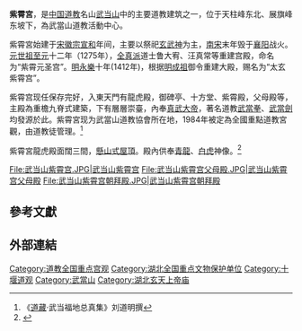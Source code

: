 {{expand|time=2012-07-01T07:59:35+00:00}}
{{文物保护单位
| 级别 = 全国
| 名称 = 紫霄宮
| 图片 = [[File:紫霄宮.JPG|220px]]<br><small>紫霄宮紫霄殿</small>
| 编号 = 2-25
| 分类 = 古建筑及历史纪念建筑物
| 时代 = [[明朝|明]]
| 所在 = [[湖北省|湖北省]][[丹江口市|丹江口市]]
| 登录 = 1982年
| Cat = 湖北全国重点文物保护单位
}}

'''紫霄宮'''，是[[中国|中国]][[道教|道教]]名山[[武当山|武当山]]中的主要道教建筑之一，位于天柱峰东北、展旗峰东坡下，為武當山道教活動中心。

紫霄宮始建于[[宋徽宗|宋徽宗]][[宣和_(北宋)|宣和]]年间，主要以祭祀[[玄天上帝|玄武神]]为主，[[南宋|南宋]]末年毁于[[襄阳|襄阳]]战火。[[元世祖|元世祖]][[至元_(忽必烈)|至元]]十二年（1275年），[[全真派|全真派]]道士鲁大宥、汪真常等重建宫殿，命名为“紫霄元圣宫”。[[明朝|明]][[永樂_(明成祖)|永樂]]十年(1412年)，根据[[明成祖|明成祖]]御令重建大殿，赐名为“太玄紫霄宫”。

紫霄宫现任保存完好，入東天門有龍虎殿，御碑亭、十方堂、紫霄殿，父母殿等，主殿為重檐九脊式建築，下有層層崇臺，內奉[[真武大帝|真武大帝]]，著名道教[[武當拳|武當拳]]、[[武當劍|武當劍]]均發源於此。紫霄宮现为武當山道教協會所在地，1984年被定為全國重點道教宮觀，由道教徒管理。<ref>《[[道藏|道藏]]·武当福地总真集》刘道明撰</ref>

紫霄宮龍虎殿面闊三間，[[懸山頂|懸山式屋頂]]。殿內供奉[[青龍|青龍]]、[[白虎|白虎]]神像。<ref>{{cite magazine |last=李 |first=德喜 |date=2003年8月15日 |title=武當山道教宮觀 |magazine=中國建築. CHINESE ARCHITECTURE |volume=029 |publisher=錦繡出版 (王進榮)|page=第12頁}}</ref>

<gallery>
File:武当山紫霄宫.JPG|武当山紫霄宫
File:武当山紫霄宫父母殿.JPG|武当山紫霄宫父母殿
File:武当山紫霄宫朝拜殿.JPG|武当山紫霄宫朝拜殿
</gallery>

==參考文獻==
{{Reflist}}

==外部連結==

{{湖北全国重点文物保护单位}}
{{道教全国重点宫观}}
[[Category:道教全国重点宫观|Category:道教全国重点宫观]]
[[Category:湖北全国重点文物保护单位|Category:湖北全国重点文物保护单位]]
[[Category:十堰道观|Category:十堰道观]]
[[Category:武當山|Category:武當山]]
[[Category:湖北玄天上帝庙|Category:湖北玄天上帝庙]]